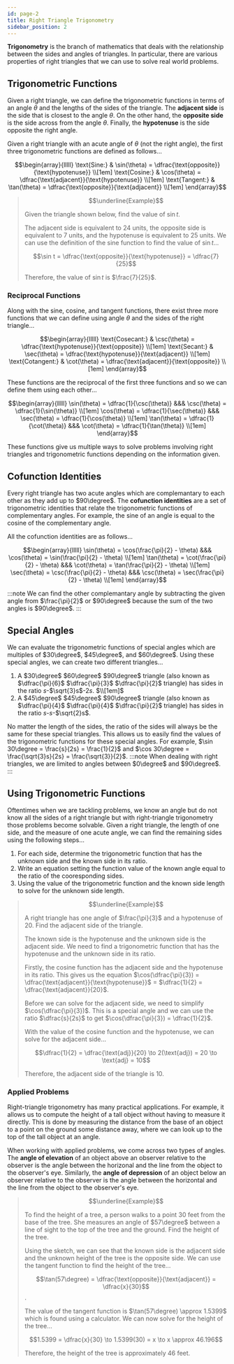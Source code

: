 ```yaml
---
id: page-2
title: Right Triangle Trigonometry
sidebar_position: 2
---
```



**Trigonometry** is the branch of mathematics that deals with the relationship between the sides and angles of triangles. In particular, there are various properties of right triangles that we can use to solve real world problems.

## Trigonometric Functions

Given a right triangle, we can define the trigonometric functions in terms of an angle $\theta$ and the lengths of the sides of the triangle. The **adjacent side** is the side that is closest to the angle $\theta$. On the other hand, the **opposite side** is the side across from the angle $\theta$. Finally, the **hypotenuse** is the side opposite the right angle.

<Fig src={alg1} caption='Right Triangle' num={1}/>

Given a right triangle with an acute angle of $\theta$ (not the right angle), the first three trigonometric functions are defined as follows...

$$\begin{array}{lllll}
\text{Sine:} & \sin(\theta) = \dfrac{\text{opposite}}{\text{hypotenuse}} \\[1em]
\text{Cosine:} & \cos(\theta) = \dfrac{\text{adjacent}}{\text{hypotenuse}} \\[1em]
\text{Tangent:} & \tan(\theta) = \dfrac{\text{opposite}}{\text{adjacent}} \\[1em]
\end{array}$$

> $$\underline{Example}$$
>
> Given the triangle shown below, find the value of $\sin t$.
> <Fig src={alg2} caption='Trigonometric Function Example' num={2}/>
>
> The adjacent side is equivalent to $24$ units, the opposite side is equivalent to $7$ units, and the hypotenuse is equivalent to $25$ units. We can use the definition of the sine function to find the value of $\sin t$...
>
> $$\sin t = \dfrac{\text{opposite}}{\text{hypotenuse}} = \dfrac{7}{25}$$
>
> Therefore, the value of $\sin t$ is $\frac{7}{25}$.

### Reciprocal Functions

Along with the sine, cosine, and tangent functions, there exist three more functions that we can define using angle $\theta$ and the sides of the right triangle...

$$\begin{array}{lllll}
\text{Cosecant:} & \csc(\theta) = \dfrac{\text{hypotenuse}}{\text{opposite}} \\[1em]
\text{Secant:} & \sec(\theta) = \dfrac{\text{hypotenuse}}{\text{adjacent}} \\[1em]
\text{Cotangent:} & \cot(\theta) = \dfrac{\text{adjacent}}{\text{opposite}} \\[1em]
\end{array}$$

These functions are the reciprocal of the first three functions and so we can define them using each other...

$$\begin{array}{lllll}
\sin(\theta) = \dfrac{1}{\csc(\theta)} &&& \csc(\theta) = \dfrac{1}{\sin(\theta)} \\[1em]
\cos(\theta) = \dfrac{1}{\sec(\theta)} &&& \sec(\theta) = \dfrac{1}{\cos(\theta)} \\[1em]
\tan(\theta) = \dfrac{1}{\cot(\theta)} &&& \cot(\theta) = \dfrac{1}{\tan(\theta)} \\[1em]
\end{array}$$

These functions give us multiple ways to solve problems involving right triangles and trigonometric functions depending on the information given.

## Cofunction Identities

Every right triangle has two acute angles which are complemantary to each other as they add up to $90\degree$. The **cofunction identities** are a set of trigonometric identities that relate the trigonometric functions of complementary angles. For example, the sine of an angle is equal to the cosine of the complementary angle.

<Fig src={alg3} caption='Cofunction Identity' num={3}/>

All the cofunction identities are as follows...

$$\begin{array}{lllll}
\sin(\theta) = \cos(\frac{\pi}{2} - \theta) &&& \cos(\theta) = \sin(\frac{\pi}{2} - \theta) \\[1em]
\tan(\theta) = \cot(\frac{\pi}{2} - \theta) &&& \cot(\theta) = \tan(\frac{\pi}{2} - \theta) \\[1em]
\sec(\theta) = \csc(\frac{\pi}{2} - \theta) &&& \csc(\theta) = \sec(\frac{\pi}{2} - \theta) \\[1em]
\end{array}$$

:::note
We can find the other complemantary angle by subtracting the given angle from $\frac{\pi}{2}$ or $90\degree$ because the sum of the two angles is $90\degree$.
:::

## Special Angles

We can evaluate the trigonometric functions of special angles which are multiples of $30\degree$, $45\degree$, and $60\degree$. Using these special angles, we can create two different triangles...

1. A $30\degree$ $60\degree$ $90\degree$ triangle (also known as $\dfrac{\pi}{6}$ $\dfrac{\pi}{3}$ $\dfrac{\pi}{2}$ triangle) has sides in the ratio $s$-$\sqrt{3}s$-$2s$. $\\[1em]$
2. A $45\degree$ $45\degree$ $90\degree$ triangle (also known as $\dfrac{\pi}{4}$ $\dfrac{\pi}{4}$ $\dfrac{\pi}{2}$ triangle) has sides in the ratio $s$-$s$-$\sqrt{2}s$.

<Fig src={alg4} caption='Special Triangles' num={4}/>

No matter the length of the sides, the ratio of the sides will always be the same for these special triangles. This allows us to easily find the values of the trigonometric functions for these special angles. For example, $\sin 30\degree = \frac{s}{2s} = \frac{1}{2}$ and $\cos 30\degree = \frac{\sqrt{3}s}{2s} = \frac{\sqrt{3}}{2}$.
:::note
When dealing with right triangles, we are limited to angles between $0\degree$ and $90\degree$.
:::

## Using Trigonometric Functions

Oftentimes when we are tackling problems, we know an angle but do not know all the sides of a right triangle but with right-triangle trigonometry those problems become solvable. Given a right triangle, the length of one side, and the measure of one acute angle, we can find the remaining sides using the following steps...

1. For each side, determine the trigonometric function that has the unknown side and the known side in its ratio.
2. Write an equation setting the function value of the known angle equal to the ratio of the cooresponding sides.
3. Using the value of the trigonometric function and the known side length to solve for the unknown side length.

> $$\underline{Example}$$
>
> A right triangle has one angle of $\frac{\pi}{3}$ and a hypotenuse of $20$. Find the adjacent side of the triangle.
>
> The known side is the hypotenuse and the unknown side is the adjacent side. We need to find a trigonometric function that has the hypotenuse and the unknown side in its ratio.
>
> Firstly, the cosine function has the adjacent side and the hypotenuse in its ratio. This gives us the equation $\cos(\dfrac{\pi}{3}) = \dfrac{\text{adjacent}}{\text{hypotenuse}}$ = $\dfrac{1}{2} = \dfrac{\text{adjacent}}{20}$.
>
> Before we can solve for the adjacent side, we need to simplify $\cos(\dfrac{\pi}{3})$. This is a special angle and we can use the ratio $\dfrac{s}{2s}$ to get $\cos(\dfrac{\pi}{3}) = \dfrac{1}{2}$.
>
> With the value of the cosine function and the hypotenuse, we can solve for the adjacent side...
>
> $$\dfrac{1}{2} = \dfrac{\text{adj}}{20} \to 2(\text{adj}) = 20 \to \text{adj} = 10$$
>
> Therefore, the adjacent side of the triangle is $10$.

### Applied Problems

Right-triangle trigonometry has many practical applications. For example, it allows us to compute the height of a tall object without having to measure it directly. This is done by measuring the distance from the base of an object to a point on the ground some distance away, where we can look up to the top of the tall object at an angle.

When working with applied problems, we come across two types of angles. The **angle of elevation** of an object above an observer relative to the observer is the angle between the horizonal and the line from the object to the observer's eye. Similarly, the **angle of depression** of an object below an observer relative to the observer is the angle between the horizontal and the line from the object to the observer's eye.

<Fig src={alg5} caption='Angle of Elevation and Depression' num={5}/>

> $$\underline{Example}$$
>
> To find the height of a tree, a person walks to a point $30$ feet from the base of the tree. She measures an angle of $57\degree$ between a line of sight to the top of the tree and the ground. Find the height of the tree.
>
> <Fig src={alg6} caption='Applied Problem Example' num={6}/>
>
> Using the sketch, we can see that the known side is the adjacent side and the unknown height of the tree is the opposite side. We can use the tangent function to find the height of the tree...
>
> $$\tan(57\degree) = \dfrac{\text{opposite}}{\text{adjacent}} = \dfrac{x}{30}$$.
>
> The value of the tangent function is $\tan(57\degree) \approx 1.5399$ which is found using a calculator. We can now solve for the height of the tree...
>
> $$1.5399 = \dfrac{x}{30} \to 1.5399(30) = x \to x \approx 46.196$$
>
> Therefore, the height of the tree is approximately $46$ feet.